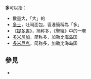 {{wiktionary|多}}
'''多'''可以指：

*數量大，「大」的
*[[多士|多士]]，吐司面包，香港簡稱為「多」
*《[[提多書|提多書]]》，简称多，《聖經》中的一卷
*[[多米尼加|多米尼加]]，简称多，加勒比海岛国
*[[多米尼克|多米尼克]]，简称多，加勒比海岛国

== 參見 ==
* {{Lookfrom}}

{{disambig|D|Cat=一字消歧义}}